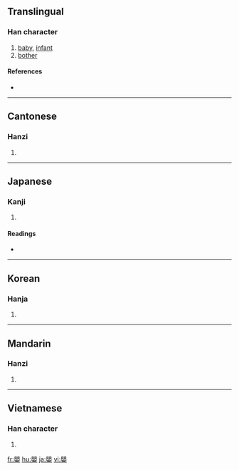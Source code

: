 {{also|婴}}
==Translingual==

===Han character===
{{Han char|rn=38|rad=女|as=14|sn=17|four=6640<sub>4</sub>|canj=月金女 (BCV)}}

# [[baby]], [[infant]]
# [[bother]]

====References====
* {{Han ref|kx=0273.040|dkj=06828|dj=0541.100|hdz=21086.080|uh=5B30|ud=23344|bh=C0A6|bd=49318}}

----

==Cantonese==

===Hanzi===
{{yue-hanzi|jyut=|y=ying1|sim=婴}}

# {{defn|Cantonese|sort=女14}}

----

==Japanese==

===Kanji===
{{ja-kanji|grade=|rs=女14}}

# {{defn|Japanese}}

====Readings====
* {{ja-readings|on=[[えい]] (ei)|kun=[[ふれる]] (fureru), [[みどりご]] (midorigo)}}

----

==Korean==

===Hanja===
{{ko-hanja|hangeul=영|rv=yeong|mr=yŏng}}

# {{defn|Korean|sort=女14}}

----

==Mandarin==

===Hanzi===
{{cmn-hanzi|sim=婴|pin=[[yīng]] ([[ying1]])|wg=ying<sup>1</sup>}}

# {{defn|Mandarin|sort=女14}}

----

==Vietnamese==

===Han character===
{{vi-hantu|[[anh]]|rs=女14}}

# {{defn|Vietnamese|sort=女14}}

[[fr:嬰]]
[[hu:嬰]]
[[ja:嬰]]
[[vi:嬰]]